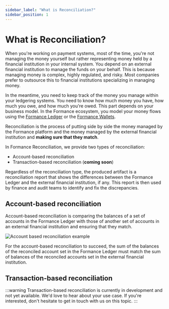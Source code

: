 ```yaml
---
sidebar_label: "What is Reconciliation?"
sidebar_position: 1
---
```


# What is Reconciliation?

When you're working on payment systems, most of the time, you're not managing the money yourself but rather representing money held by a financial institution in your internal system. You depend on an external financial institution to manage the funds on your behalf. This is because managing money is complex, highly regulated, and risky. Most companies prefer to outsource this to financial institutions specializing in managing money. 

In the meantime, you need to keep track of the money you manage within your ledgering systems. You need to know how much money you have, how much you owe, and how much you're owed. This part depends on your business model. In the Formance ecosystem, you model your money flows using the [Formance Ledger](../../ledger/index.mdx) or the [Formance Wallets](../../wallets/getting-started/index.mdx).

Reconciliation is the process of putting side by side the money managed by the Formance platform and the money managed by the external financial institution and **making sure that they match**.

In Formance Reconciliation, we provide two types of reconciliation:
- Account-based reconciliation
- Transaction-based reconciliation (**coming soon**)

Regardless of the reconciliation type, the produced artifact is a reconciliation report that shows the differences between the Formance Ledger and the external financial institution, if any. This report is then used by finance and audit teams to identify and fix the discrepancies.

## Account-based reconciliation

Account-based reconciliation is comparing the balances of a set of accounts in the Formance Ledger with those of another set of accounts in an external financial institution and ensuring that they match.

![Account based reconciliation example](./account-based-reconciliation.png)

For the account-based reconciliation to succeed, the sum of the balances of the reconciled account set in the Formance Ledger must match the sum of balances of the reconciled accounts set in the external financial institution.

## Transaction-based reconciliation

:::warning
Transaction-based reconciliation is currently in development and not yet available. We'd love to hear about your use case. If you're interested, don't hesitate to get in touch with us on this topic.
:::